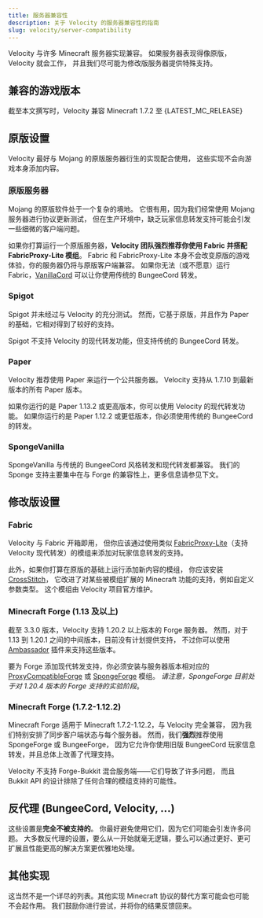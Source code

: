 ```yaml
---
title: 服务器兼容性
description: 关于 Velocity 的服务器兼容性的指南
slug: velocity/server-compatibility
---
```



Velocity 与许多 Minecraft 服务器实现兼容。
如果服务器表现得像原版，Velocity 就会工作，
并且我们尽可能为修改版服务器提供特殊支持。

## 兼容的游戏版本

截至本文撰写时，Velocity 兼容 Minecraft 1.7.2 至 {LATEST_MC_RELEASE}

## 原版设置

Velocity 最好与 Mojang 的原版服务器衍生的实现配合使用，
这些实现不会向游戏本身添加内容。

### 原版服务器

Mojang 的原版软件处于一个复杂的境地。
它很有用，因为我们经常使用 Mojang 服务器进行协议更新测试，
但在生产环境中，缺乏玩家信息转发支持可能会引发一些细微的客户端问题。

如果你打算运行一个原版服务器，**Velocity 团队强烈推荐你使用 Fabric 并搭配 FabricProxy-Lite 模组**。
Fabric 和 FabricProxy-Lite 本身不会改变原版的游戏体验，你的服务器仍将与原版客户端兼容。
如果你无法（或不愿意）运行 Fabric，[VanillaCord](https://github.com/ME1312/VanillaCord) 可以让你使用传统的 BungeeCord 转发。


### Spigot

Spigot 并未经过与 Velocity 的充分测试。
然而，它基于原版，并且作为 Paper 的基础，它相对得到了较好的支持。

Spigot 不支持 Velocity 的现代转发功能，但支持传统的 BungeeCord 转发。

### Paper

Velocity 推荐使用 Paper 来运行一个公共服务器。
Velocity 支持从 1.7.10 到最新版本的所有 Paper 版本。

如果你运行的是 Paper 1.13.2 或更高版本，你可以使用 Velocity 的现代转发功能。
如果你运行的是 Paper 1.12.2 或更低版本，你必须使用传统的 BungeeCord 的转发。

### SpongeVanilla

SpongeVanilla 与传统的 BungeeCord 风格转发和现代转发都兼容。
我们的 Sponge 支持主要集中在与 Forge 的兼容性上，更多信息请参见下文。

## 修改版设置

### Fabric

Velocity 与 Fabric 开箱即用，
但你应该通过使用类似 [FabricProxy-Lite](https://modrinth.com/mod/fabricproxy-lite)（支持 Velocity 现代转发）的模组来添加对玩家信息转发的支持。

此外，如果你打算在原版的基础上运行添加新内容的模组，
你应该安装 [CrossStitch](https://modrinth.com/mod/crossstitch)，
它改进了对某些被模组扩展的 Minecraft 功能的支持，例如自定义参数类型。
这个模组由 Velocity 项目官方维护。

### Minecraft Forge (1.13 及以上)

截至 3.3.0 版本，Velocity 支持 1.20.2 以上版本的 Forge 服务器。
然而，对于 1.13 到 1.20.1 之间的中间版本，目前没有计划提供支持，
不过你可以使用 [Ambassador](https://modrinth.com/plugin/ambassador) 插件来支持这些版本。

要为 Forge 添加现代转发支持，你必须安装与服务器版本相对应的 [ProxyCompatibleForge](https://modrinth.com/mod/proxy-compatible-forge)
或 [SpongeForge](https://spongepowered.org/downloads/spongeforge) 模组。
*请注意，SpongeForge 目前处于对 1.20.4 版本的 Forge 支持的实验阶段*。

### Minecraft Forge (1.7.2-1.12.2)

Minecraft Forge 适用于 Minecraft 1.7.2-1.12.2，与 Velocity 完全兼容，
因为我们特别安排了同步客户端状态与每个服务器。
然而，我们**强烈**推荐使用 SpongeForge 或 BungeeForge，
因为它允许你使用旧版 BungeeCord 玩家信息转发，并且总体上改善了代理支持。

Velocity 不支持 Forge-Bukkit 混合服务端——它们导致了许多问题，
而且 Bukkit API 的设计排除了任何合理的模组支持的可能性。

## 反代理 (BungeeCord, Velocity, ...)

这些设置是**完全不被支持的**。
你最好避免使用它们，因为它们可能会引发许多问题。
大多数反代理的设置，要么从一开始就毫无逻辑，要么可以通过更好、更可扩展且性能更高的解决方案更优雅地处理。

## 其他实现

这当然不是一个详尽的列表。其他实现 Minecraft 协议的替代方案可能会也可能不会起作用。
我们鼓励你进行尝试，并将你的结果反馈回来。
